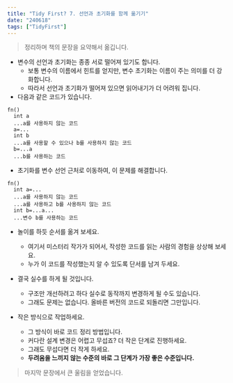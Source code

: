 ```yaml
---
title: "Tidy First? 7. 선언과 초기화를 함께 옮기기"
date: "240618"
tags: ["TidyFirst"]
---
```


> 정리하며 책의 문장을 요약해서 옮깁니다.

- 변수의 선언과 초기화는 종종 서로 떨어져 있기도 합니다.
  - 보통 변수의 이름에서 힌트를 얻지만, 변수 초기화는 이름이 주는 의미를 더 강화합니다.
  - 따라서 선언과 초기화가 떨어져 있으면 읽어내기가 더 어려워 집니다.
- 다음과 같은 코드가 있습니다.

```
fn()
  int a
  ...a를 사용하지 않는 코드
  a=...
  int b
  ...a를 사용할 수 있으나 b를 사용하지 않는 코드
  b=...a
  ...b를 사용하는 코드
```

- 초기화를 변수 선언 근처로 이동하여, 이 문제를 해결합니다.

```
fn()
  int a=...
  ...a를 사용하지 않는 코드
  ...a를 사용하고 b를 사용하지 않는 코드
  int b=...a...
  ...변수 b를 사용하는 코드
```

- 놀이를 하듯 순서를 옮겨 보세요.

  - 여기서 미스터리 작가가 되어서, 작성한 코드를 읽는 사람의 경험을 상상해 보세요.
  - 누가 이 코드를 작성했는지 알 수 있도록 단서를 남겨 두세요.

- 결국 실수를 하게 될 것입니다.

  - 구조만 개선하려고 하다 실수로 동작까지 변경하게 될 수도 있습니다.
  - 그래도 문제는 없습니다. 올바른 버전의 코드로 되돌리면 그만입니다.

- 작은 방식으로 작업하세요.
  - 그 방식이 바로 코드 정리 방법입니다.
  - 커다란 설계 변경은 어렵고 무섭죠? 더 작은 단계로 진행하세요.
  - 그래도 무섭다면 더 작게 하세요.
  - **두려움을 느끼지 않는 수준의 바로 그 단계가 가장 좋은 수준입니다.**

> 마지막 문장에서 큰 울림을 얻었습니다.
